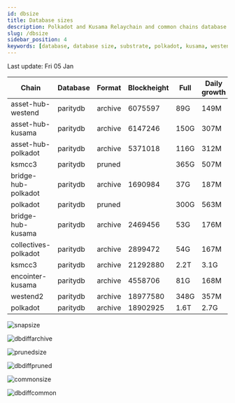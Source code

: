 ```yaml
---
id: dbsize
title: Database sizes
description: Polkadot and Kusama Relaychain and common chains database sizes
slug: /dbsize
sidebar_position: 4
keywords: [database, database size, substrate, polkadot, kusama, westend]
---
```



Last update: Fri 05 Jan

| Chain    | Database   | Format | Blockheight | Full         | Daily growth |
| ------------------------| ----------- | -------- | ------- | ---------- | ----- | 
| asset-hub-westend | paritydb | archive | 6075597 | 89G | 149M |
| asset-hub-kusama | paritydb | archive | 6147246 | 150G | 307M |
| asset-hub-polkadot | paritydb | archive | 5371018 | 116G | 312M |
| ksmcc3 | paritydb | pruned |  | 365G | 507M |
| bridge-hub-polkadot | paritydb | archive | 1690984 | 37G | 187M |
| polkadot | paritydb | pruned |  | 300G | 563M |
| bridge-hub-kusama | paritydb | archive | 2469456 | 53G | 176M |
| collectives-polkadot | paritydb | archive | 2899472 | 54G | 167M |
| ksmcc3 | paritydb | archive | 21292880 | 2.2T | 3.1G |
| encointer-kusama | paritydb | archive | 4558706 | 81G | 168M |
| westend2 | paritydb | archive | 18977580 | 348G | 357M |
| polkadot | paritydb | archive | 18902925 | 1.6T | 2.7G |

![snapsize](/img/archivesize.png)

![dbdiffarchive](/img/dbdiffrelay.png)

![prunedsize](/img/prunedsize.png)

![dbdiffpruned](/img/dbdiffpruned.png)

![commonsize](/img/commonsize.png)

![dbdiffcommon](/img/dbdiffcommon.png)
